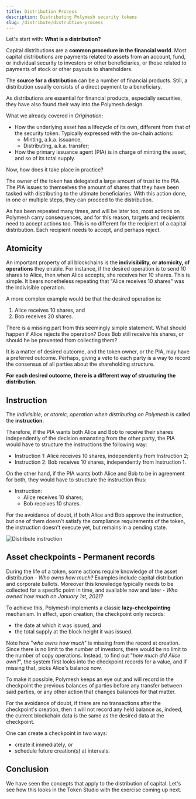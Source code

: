 ```yaml
---
title: Distribution Process
description: Distributing Polymesh security tokens
slug: /distribute/distrubtion-process
---
```


Let's start with: **What is a distribution?**

Capital distributions are a **common procedure in the financial world**. Most capital distributions are payments related to assets from an account, fund, or individual security to investors or other beneficiaries, or those related to payments of stock or other payouts to shareholders.

The **source for a distribution** can be a number of financial products. Still, a distribution usually consists of a direct payment to a beneficiary.

As distributions are essential for financial products, especially securities, they have also found their way into the Polymesh design.

What we already covered in _Origination_:

* How the underlying asset has a lifecycle of its own, different from that of the security token. Typically expressed with the on-chain actions:
    * Minting, a.k.a. issuance,
    * Distributing, a.k.a. transfer;
* How the primary issuance agent (PIA) is in charge of minting the asset, and so of its total supply.

Now, how does it take place in practice?

The owner of the token has delegated a large amount of trust to the PIA. The PIA issues to themselves the amount of shares that they have been tasked with distributing to the ultimate beneficiaries. With this action done, in one or multiple steps, they can proceed to the distribution.

As has been repeated many times, and will be later too, most actions on Polymesh carry consequences, and for this reason, targets and recipients need to accept actions too. This is no different for the recipient of a capital distribution. Each recipient needs to accept, and perhaps reject.

## Atomicity

An important property of all blockchains is the **indivisibility, or atomicity, of operations** they enable. For instance, if the desired operation is to send 10 shares to Alice, then when Alice accepts, she receives her 10 shares. This is simple. It bears nonetheless repeating that "Alice receives 10 shares" was the indivisible operation.

A more complex example would be that the desired operation is:

1. Alice receives 10 shares, and
2. Bob receives 20 shares.

There is a missing part from this seemingly simple statement. What should happen if Alice rejects the operation? Does Bob still receive his shares, or should he be prevented from collecting them?

It is a matter of desired outcome, and the token owner, or the PIA, may have a preferred outcome. Perhaps, giving a veto to each party is a way to record the consensus of all parties about the shareholding structure.

**For each desired outcome, there is a different way of structuring the distribution.**

## Instruction

The _indivisible, or atomic, operation when distributing on Polymesh_ is called the **instruction**.

Therefore, if the PIA wants both Alice and Bob to receive their shares independently of the decision emanating from the other party, the PIA would have to structure the instructions the following way:

* Instruction 1: Alice receives 10 shares, independently from Instruction 2;
* Instruction 2: Bob receives 10 shares, independently from Instruction 1.

On the other hand, if the PIA wants both Alice and Bob to be in agreement for both, they would have to structure the instruction thus:

* Instruction:
    * Alice receives 10 shares;
    * Bob receives 10 shares.

For the avoidance of doubt, if both Alice and Bob approve the instruction, but one of them doesn't satisfy the compliance requirements of the token, the instruction doesn't execute yet, but remains in a pending state.

![Distribute instruction](/images/distribution-instruction.png)

## Asset checkpoints - Permanent records

During the life of a token, some actions require knowledge of the asset distribution - _Who owns how much?_ Examples include capital distribution and corporate ballots. Moreover this knowledge typically needs to be collected for a specific point in time, and available now and later - _Who owned how much on January 1st, 2021?_

To achieve this, Polymesh implements a classic **lazy-checkpointing** mechanism. In effect, upon creation, the checkpoint only records:

* the date at which it was issued, and
* the total supply at the block height it was issued.

Note how "_who owns how much_" is missing from the record at creation. Since there is no limit to the number of investors, there would be no limit to the number of copy operations. Instead, to find out "_how much did Alice own?_", the system first looks into the checkpoint records for a value, and if missing that, picks Alice's balance now.

To make it possible, Polymesh keeps an eye out and will record in the checkpoint the previous balances of parties before any transfer between said parties, or any other action that changes balances for that matter.

For the avoidance of doubt, if there are no transactions after the checkpoint's creation, then it will not record any held balance as, indeed, the current blockchain data is the same as the desired data at the checkpoint.

One can create a checkpoint in two ways:

* create it immediately, or
* schedule future creation(s) at intervals.

## Conclusion

We have seen the concepts that apply to the distribution of capital. Let's see how this looks in the Token Studio with the exercise coming up next.
